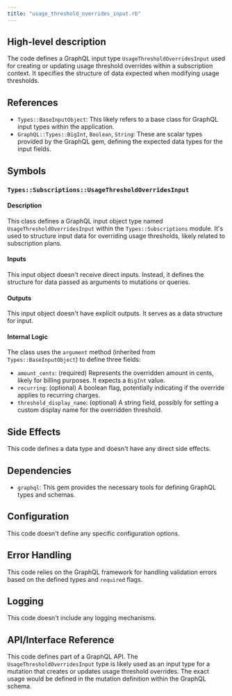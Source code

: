 ```yaml
---
title: "usage_threshold_overrides_input.rb"
---
```


## High-level description
The code defines a GraphQL input type `UsageThresholdOverridesInput` used for creating or updating usage threshold overrides within a subscription context. It specifies the structure of data expected when modifying usage thresholds.

## References
- `Types::BaseInputObject`: This likely refers to a base class for GraphQL input types within the application.
- `GraphQL::Types::BigInt`, `Boolean`, `String`: These are scalar types provided by the GraphQL gem, defining the expected data types for the input fields.

## Symbols

### `Types::Subscriptions::UsageThresholdOverridesInput`
#### Description
This class defines a GraphQL input object type named `UsageThresholdOverridesInput` within the `Types::Subscriptions` module. It's used to structure input data for overriding usage thresholds, likely related to subscription plans.

#### Inputs
This input object doesn't receive direct inputs. Instead, it defines the structure for data passed as arguments to mutations or queries.

#### Outputs
This input object doesn't have explicit outputs. It serves as a data structure for input.

#### Internal Logic
The class uses the `argument` method (inherited from `Types::BaseInputObject`) to define three fields:

- `amount_cents`: (required) Represents the overridden amount in cents, likely for billing purposes. It expects a `BigInt` value.
- `recurring`: (optional) A boolean flag, potentially indicating if the override applies to recurring charges.
- `threshold_display_name`: (optional) A string field, possibly for setting a custom display name for the overridden threshold.

## Side Effects
This code defines a data type and doesn't have any direct side effects.

## Dependencies
- `graphql`: This gem provides the necessary tools for defining GraphQL types and schemas.

## Configuration
This code doesn't define any specific configuration options.

## Error Handling
This code relies on the GraphQL framework for handling validation errors based on the defined types and `required` flags.

## Logging
This code doesn't include any logging mechanisms.

## API/Interface Reference
This code defines part of a GraphQL API. The `UsageThresholdOverridesInput` type is likely used as an input type for a mutation that creates or updates usage threshold overrides. The exact usage would be defined in the mutation definition within the GraphQL schema. 
